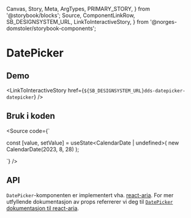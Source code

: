   Canvas,
  Story,
  Meta,
  ArgTypes,
  PRIMARY_STORY,
} from '@storybook/blocks';
  Source,
  ComponentLinkRow,
  SB_DESIGNSYSTEM_URL,
  LinkToInteractiveStory,
} from '@norges-domstoler/storybook-components';

<Meta of={DatePickerStories} />

# DatePicker

<ComponentLinkRow
  docsHref="TODO"
  figmaHref="https://www.figma.com/file/ewqSDmkgqDQ5PyOsRp4V5b/DDS-Komponenter?type=design&node-id=13559%3A226257&mode=design&t=Ogap795lEH2RYDhQ-1"
  githubHref="https://github.com/domstolene/designsystem/tree/main/packages/datepicker"
/>

## Demo

<Canvas>
  <Story of={DatePickerStories.Default} />
</Canvas>

<LinkToInteractiveStory
  href={`${SB_DESIGNSYSTEM_URL}dds-datepicker-datepicker`}
/>

## Bruk i koden

<Source
  code={`

const [value, setValue] = useState<CalendarDate | undefined>(
new CalendarDate(2023, 8, 28)
);

<DatePicker label="Velg dato" value={value} onChange={setValue} />
`} />

## API

`DatePicker`-komponenten er implementert vha. [react-aria](https://react-spectrum.adobe.com/react-aria).
For mer utfyllende dokumentasjon av props referrerer vi deg til [`DatePicker` dokumentasjon til react-aria](https://react-spectrum.adobe.com/react-aria/DatePicker.html#props).

<ArgTypes story={PRIMARY_STORY} />
